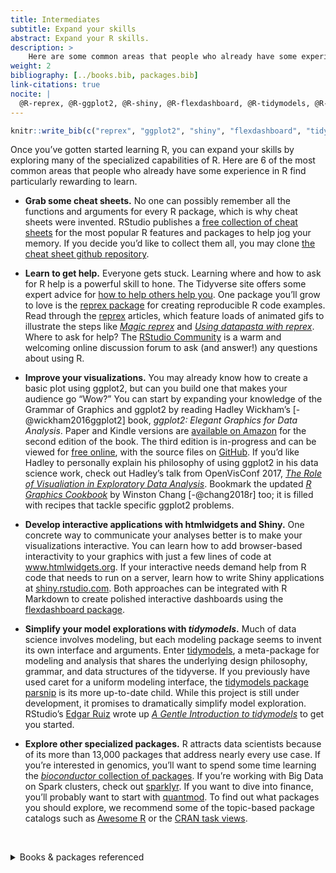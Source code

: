 ```yaml
---
title: Intermediates
subtitle: Expand your skills
abstract: Expand your R skills.
description: >
    Here are some common areas that people who already have some experience in R find particularly rewarding to learn.
weight: 2
bibliography: [../books.bib, packages.bib] 
link-citations: true
nocite: | 
  @R-reprex, @R-ggplot2, @R-shiny, @R-flexdashboard, @R-tidymodels, @R-parsnip, @R-sparklyr, @R-quantmod
---
```


```r
knitr::write_bib(c("reprex", "ggplot2", "shiny", "flexdashboard", "tidymodels", "parsnip", "sparklyr", "quantmod"), "packages.bib") 
```

Once you've gotten started learning R, you can expand your skills by exploring many of the specialized capabilities of R. Here are 6 of the most common areas that people who already have some experience in R find particularly rewarding to learn.

- __Grab some cheat sheets.__ No one can possibly remember all the functions and arguments for every R package, which is why cheat sheets were invented. RStudio publishes a [free collection of cheat sheets](https://www.rstudio.com/resources/cheatsheets/) for the most popular R features and packages to help jog your memory. If you decide you'd like to collect them all, you may clone [the cheat sheet github repository](https://www.rstudio.com/resources/cheatsheets/). 

- __Learn to get help.__ Everyone gets stuck. Learning where and how to ask for R help is a powerful skill to hone. The Tidyverse site offers some expert advice for [how to help others help you](https://www.tidyverse.org/help/). One package you'll grow to love is the [reprex package](https://reprex.tidyverse.org) for creating reproducible R code examples. Read through the [reprex](https://reprex.tidyverse.org) articles, which feature loads of animated gifs to illustrate the steps like [_Magic reprex_](https://reprex.tidyverse.org/articles/articles/magic-reprex.html) and [_Using datapasta with reprex_](https://reprex.tidyverse.org/articles/articles/datapasta-reprex.html). Where to ask for help? The [RStudio Community](https://community.rstudio.com/) is a warm and welcoming online discussion forum to ask (and answer!) any questions about using R.

- __Improve your visualizations.__ You may already know how to create a basic plot using ggplot2, but can you build one that makes your audience go "Wow?" You can start by expanding your knowledge of the Grammar of Graphics and ggplot2 by reading Hadley Wickham's [-@wickham2016ggplot2] book, *ggplot2: Elegant Graphics for Data Analysis*. Paper and Kindle versions are [available on Amazon](https://www.amazon.com/ggplot2-Elegant-Graphics-Data-Analysis-ebook/dp/B01GVCRF6M) for the second edition of the book. The third edition is in-progress and can be viewed for [free online](https://ggplot2-book.org/), with the source files on [GitHub](https://github.com/hadley/ggplot2-book). If you'd like Hadley to personally explain his philosophy of using ggplot2 in his data science work, check out Hadley's talk from OpenVisConf 2017, [ *The Role of Visualiation in Exploratory Data Analysis*](https://youtu.be/ZdPNBF6GWBw). Bookmark the updated [*R Graphics Cookbook*](https://r-graphics.org/) by Winston Chang [-@chang2018r] too; it is filled with recipes that tackle specific ggplot2 problems.

- __Develop interactive applications with htmlwidgets and Shiny.__ One concrete way to communicate your analyses better is to make your visualizations interactive. You can learn how to add browser-based interactivity to your graphics with just a few lines of code at [www.htmlwidgets.org](https://www.htmlwidgets.org). If your interactive needs demand help from R code that needs to run on a server, learn how to write Shiny applications at [shiny.rstudio.com](https://shiny.rstudio.com). Both approaches can be integrated with R Markdown to create polished interactive dashboards using the [flexdashboard package](https://rmarkdown.rstudio.com/flexdashboard/).

-	__Simplify your model explorations with *tidymodels*.__ Much of data science involves modeling, but each modeling package seems to invent its own interface and arguments. Enter [tidymodels](https://github.com/tidymodels), a meta-package for modeling and analysis that shares the underlying design philosophy, grammar, and data structures of the tidyverse. If you previously have used caret for a uniform modeling interface, the [tidymodels package parsnip](https://tidymodels.github.io/parsnip/) is its more up-to-date child. While this project is still under development, it promises to dramatically simplify model exploration. RStudio's [Edgar Ruiz](https://twitter.com/theotheredgar) wrote up [_A Gentle Introduction to tidymodels_](https://rviews.rstudio.com/2019/06/19/a-gentle-intro-to-tidymodels/) to get you started.

- __Explore other specialized packages.__ R attracts data scientists because of its more than 13,000 packages that address nearly every use case. If you're interested in genomics, you'll want to spend some time learning the [*bioconductor* collection of packages](https://bioconductor.org/). If you're working with Big Data on Spark clusters, check out [sparklyr](https://sparklyr.rstudio.com). If you want to dive into finance, you'll probably want to start with [quantmod](http://www.quantmod.com). To find out what packages you should explore, we recommend some of the topic-based package catalogs such as [Awesome R](https://awesome-r.com/) or the [CRAN task views](https://cran.r-project.org/web/views/).

\

<details><summary>Books & packages referenced</summary>
<p>
